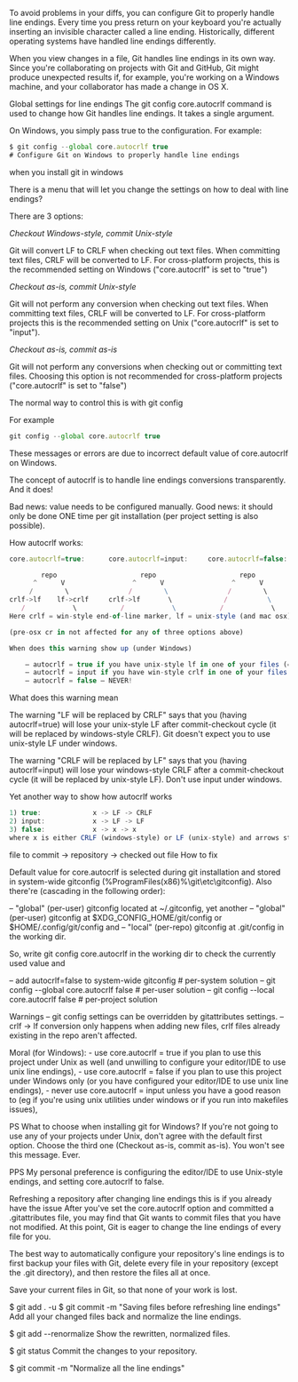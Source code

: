 

<div className={styles["Welcome"]}>

<div className={styles["logo"]}>
</div>


To avoid problems in your diffs, you can configure Git to properly handle line endings.
Every time you press return on your keyboard you're actually inserting an invisible character called a line ending. Historically, different operating systems have handled line endings differently.

When you view changes in a file, Git handles line endings in its own way. Since you're collaborating on projects with Git and GitHub, Git might produce unexpected results if, for example, you're working on a Windows machine, and your collaborator has made a change in OS X.

Global settings for line endings
The git config core.autocrlf command is used to change how Git handles line endings. It takes a single argument.

On Windows, you simply pass true to the configuration. For example:
```jsx
$ git config --global core.autocrlf true
# Configure Git on Windows to properly handle line endings
```
when you install git in windows

There is a menu that will let you change the settings on how to deal with line endings?

There are 3 options:

*Checkout Windows-style, commit Unix-style*

Git will convert LF to CRLF when checking out text files. When committing text files, CRLF will be converted to LF. For cross-platform projects, this is the recommended setting on Windows ("core.autocrlf" is set to "true")

*Checkout as-is, commit Unix-style*

Git will not perform any conversion when checking out text files. When committing text files, CRLF will be converted to LF. For cross-platform projects this is the recommended setting on Unix ("core.autocrlf" is set to "input").

*Checkout as-is, commit as-is*

Git will not perform any conversions when checking out or committing text files. Choosing this option is not recommended for cross-platform projects ("core.autocrlf" is set to "false")


The normal way to control this is with git config

For example
```jsx
git config --global core.autocrlf true
```
These messages or errors are due to incorrect default value of core.autocrlf on Windows.

The concept of autocrlf is to handle line endings conversions transparently. And it does!

Bad news: value needs to be configured manually.
Good news: it should only be done ONE time per git installation (per project setting is also possible).

How autocrlf works:
```jsx
core.autocrlf=true:      core.autocrlf=input:     core.autocrlf=false:

        repo                     repo                     repo
      ^      V                 ^      V                 ^      V
     /        \               /        \               /        \
crlf->lf    lf->crlf     crlf->lf       \             /          \      
   /            \           /            \           /            \
Here crlf = win-style end-of-line marker, lf = unix-style (and mac osx).

(pre-osx cr in not affected for any of three options above)

When does this warning show up (under Windows)

    – autocrlf = true if you have unix-style lf in one of your files (= RARELY),
    – autocrlf = input if you have win-style crlf in one of your files (= almost ALWAYS),
    – autocrlf = false – NEVER!

```
What does this warning mean

The warning "LF will be replaced by CRLF" says that you (having autocrlf=true) will lose your unix-style LF after commit-checkout cycle (it will be replaced by windows-style CRLF). Git doesn't expect you to use unix-style LF under windows.

The warning "CRLF will be replaced by LF" says that you (having autocrlf=input) will lose your windows-style CRLF after a commit-checkout cycle (it will be replaced by unix-style LF). Don't use input under windows.

Yet another way to show how autocrlf works
```jsx
1) true:             x -> LF -> CRLF
2) input:            x -> LF -> LF
3) false:            x -> x -> x
where x is either CRLF (windows-style) or LF (unix-style) and arrows stand for
```
file to commit -> repository -> checked out file
How to fix

Default value for core.autocrlf is selected during git installation and stored in system-wide gitconfig (%ProgramFiles(x86)%\git\etc\gitconfig). Also there're (cascading in the following order):

   – "global" (per-user) gitconfig located at ~/.gitconfig, yet another
   – "global" (per-user) gitconfig at $XDG_CONFIG_HOME/git/config or $HOME/.config/git/config and
   – "local" (per-repo) gitconfig at .git/config in the working dir.

So, write git config core.autocrlf in the working dir to check the currently used value and

   – add autocrlf=false to system-wide gitconfig         # per-system solution
   – git config --global core.autocrlf false            # per-user solution
   – git config --local core.autocrlf false              # per-project solution

Warnings
– git config settings can be overridden by gitattributes settings.
– crlf -> lf conversion only happens when adding new files, crlf files already existing in the repo aren't affected.

Moral (for Windows):
    - use core.autocrlf = true if you plan to use this project under Unix as well (and unwilling to configure your editor/IDE to use unix line endings),
    - use core.autocrlf = false if you plan to use this project under Windows only (or you have configured your editor/IDE to use unix line endings),
    - never use core.autocrlf = input unless you have a good reason to (eg if you're using unix utilities under windows or if you run into makefiles issues),

PS What to choose when installing git for Windows?
If you're not going to use any of your projects under Unix, don't agree with the default first option. Choose the third one (Checkout as-is, commit as-is). You won't see this message. Ever.

PPS My personal preference is configuring the editor/IDE to use Unix-style endings, and setting core.autocrlf to false.

Refreshing a repository after changing line endings this is if you already have the issue
After you've set the core.autocrlf option and committed a .gitattributes file, you may find that Git wants to commit files that you have not modified. At this point, Git is eager to change the line endings of every file for you.

The best way to automatically configure your repository's line endings is to first backup your files with Git, delete every file in your repository (except the .git directory), and then restore the files all at once.

Save your current files in Git, so that none of your work is lost.

$ git add . -u
$ git commit -m "Saving files before refreshing line endings"
Add all your changed files back and normalize the line endings.

$ git add --renormalize
Show the rewritten, normalized files.

$ git status
Commit the changes to your repository.

$ git commit -m "Normalize all the line endings"
</div>